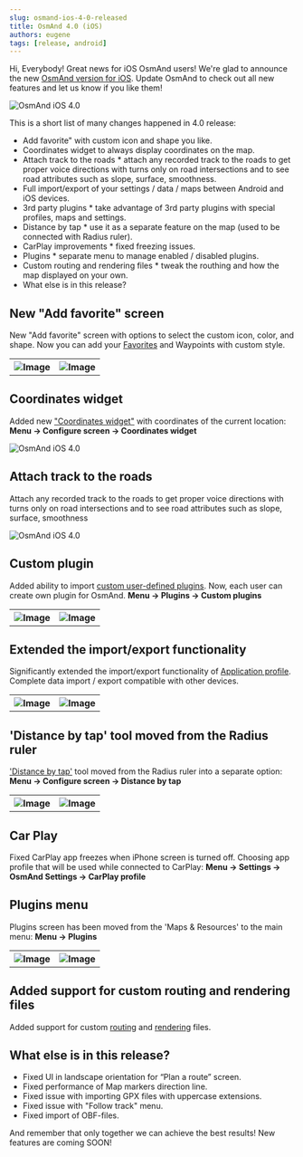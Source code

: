 ```yaml
---
slug: osmand-ios-4-0-released
title: OsmAnd 4.0 (iOS)
authors: eugene
tags: [release, android]
---
```



Hi, Everybody!
Great news for iOS OsmAnd users! We're glad to announce the new <a href="https://itunes.apple.com/us/app/osmand-maps-travel-navigate/id934850257">OsmAnd version for iOS</a>. Update OsmAnd to check out all new features and let us know if you like them!

![OsmAnd iOS 4.0](./banner.png)

<!--truncate-->


This is a short list of many changes happened in 4.0 release:
* Add favorite" with custom icon and shape you like.
* Coordinates widget to always display coordinates on the map.
* Attach track to the roads * attach any recorded track to the roads to get proper voice directions with turns only on road intersections and to see  road attributes such as slope, surface, smoothness.
* Full import/export of your settings / data / maps between Android and iOS devices.
* 3rd party plugins * take advantage of 3rd party plugins with special profiles, maps and settings.
* Distance by tap * use it as a separate feature on the map (used to be connected with Radius ruler).
* CarPlay improvements * fixed freezing issues.
* Plugins * separate menu to manage enabled / disabled plugins.
* Custom routing and rendering files * tweak the routhing and how the map displayed on your own.
* What else is in this release?


## New "Add favorite" screen

New "Add favorite" screen with options to select the custom icon, color, and shape. Now you can add your <a href="https://docs.osmand.net/en/main@latest/osmand/personal/favorites#favorite-point">Favorites</a> and Waypoints with custom style.


<table>
  <tr>
    <th><img src={require('./1.png').default} alt="Image"/></th>
    <th><img src={require('./2.png').default} alt="Image"/></th>
    </tr>
</table> 

## Coordinates widget

Added new <a href="https://docs.osmand.net/en/main@latest/osmand/widgets/info-widgets#coordinates-widget">"Coordinates widget"</a> with coordinates of the current location:
**Menu → Configure screen → Coordinates widget**

![OsmAnd iOS 4.0](./3.png)

## Attach track to the roads

Attach any recorded track to the roads to get proper voice directions with turns only on road intersections 
 and to see  road attributes such as slope, surface, smoothness

![OsmAnd iOS 4.0](./11.png)

## Custom plugin

Added ability to import <a href="https://osmand.net/features/custom-package">custom user-defined plugins</a>. Now, each user can create own plugin for OsmAnd.
**Menu → Plugins →  Custom plugins**

<table>
  <tr>
    <th><img src={require('./4.png').default} alt="Image"/></th>
    <th><img src={require('./5.png').default} alt="Image"/></th>
    </tr>
</table> 

## Extended the import/export functionality

Significantly extended the import/export functionality of <a href="https://osmand.net/features/navigation-profiles#navprof_ios">Application profile</a>. Complete data import / export compatible with other devices.

<table>
  <tr>
    <th><img src={require('./6.png').default} alt="Image"/></th>
    <th><img src={require('./7.png').default} alt="Image"/></th>
    </tr>
</table> 

## 'Distance by tap' tool moved from the Radius ruler

<a href="https://docs.osmand.net/en/main@latest/osmand/widgets/radius-ruler#distance-by-tap-tool">'Distance by tap'</a> tool moved from the Radius ruler into a separate option:
**Menu → Configure screen → Distance by tap**

<table>
  <tr>
    <th><img src={require('./8-2.png').default} alt="Image"/></th>
    <th><img src={require('./8.png').default} alt="Image"/></th>
    </tr>
</table> 

## Car Play

Fixed CarPlay app freezes when iPhone screen is turned off.
Choosing app profile that will be used while connected to CarPlay: **Menu → Settings → OsmAnd Settings → CarPlay profile**


## Plugins menu

Plugins screen has been moved from the 'Maps & Resources' to the main menu: **Menu → Plugins**

<table>
  <tr>
    <th><img src={require('./9.png').default} alt="Image"/></th>
    <th><img src={require('./10.png').default} alt="Image"/></th>
    </tr>
</table> 

## Added support for custom routing and rendering files

Added support for custom <a href="https://github.com/osmandapp/OsmAnd-resources/tree/master/routing">routing</a> and <a href="https://docs.osmand.net/ru/main@latest/development/osmand-file-formats/osmand-rendering-style">rendering</a> files.

## What else is in this release?

* Fixed UI in landscape orientation for “Plan a route” screen.
* Fixed performance of Map markers direction line.
* Fixed issue with importing GPX files with uppercase extensions.
* Fixed issue with "Follow track" menu.
* Fixed import of OBF-files.


And remember that only together we can achieve the best results!
New features are coming SOON!






<LinksTelegram/>
<AppleStore/>

